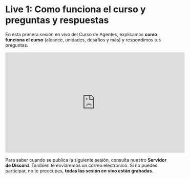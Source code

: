 # Live 1: Como funciona el curso y preguntas y respuestas

En esta primera sesión en vivo del Curso de Agentes, explicamos **como funciona el curso** (alcance, unidades, desafios y más) y respondimos tus preguntas.

<iframe width="560" height="315" src="https://www.youtube.com/embed/iLVyYDbdSmM?si=TCX5Ai3uZuKLXq45" title="YouTube video player" frameborder="0" allow="accelerometer; autoplay; clipboard-write; encrypted-media; gyroscope; picture-in-picture; web-share" referrerpolicy="strict-origin-when-cross-origin" allowfullscreen></iframe>

Para saber cuando se publica la siguiente sesión, consulta nuestro **Servidor de Discord**. Tambien te enviaremos un correo electrónico. Si no puedes participar, no te preocupes, **todas las sesión en vivo están grabadas**.
